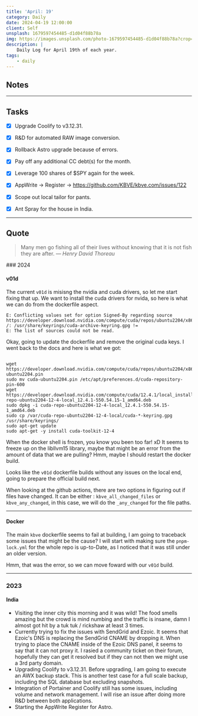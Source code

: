 ```yaml
---
title: 'April: 19'
category: Daily
date: 2024-04-19 12:00:00
client: Self
unsplash: 1679597454485-d1d04f88b78a
img: https://images.unsplash.com/photo-1679597454485-d1d04f88b78a?crop=entropy&cs=srgb&fm=jpg&ixid=MnwzNjM5Nzd8MHwxfHJhbmRvbXx8fHx8fHx8fDE2ODE3NDg2ODY&ixlib=rb-4.0.3&q=85
description: |
    Daily Log for April 19th of each year.
tags:
    - daily
---
```




<MDXJS>

## Notes

---

## Tasks


- [x] Upgrade Coolify to v3.12.31.
- [x] R&D for automated RAW image conversion.
- [x] Rollback Astro upgrade because of errors.
- [x] Pay off any additional CC debt(s) for the month.
- [x] Leverage 100 shares of $SPY again for the week.
- [x] AppWrite -> Register -> https://github.com/KBVE/kbve.com/issues/122
- [x] Scope out local tailor for pants.
- [x] Ant Spray for the house in India.


---

## Quote

> Many men go fishing all of their lives without knowing that it is not fish they are after.
> — <cite>Henry David Thoreau</cite>


</MDXJS>


<MDXJS>

<MDXJS>
### 2024

<MDXJS>

#### v01d

The current `v01d` is misisng the nvidia and cuda drivers, so let me start fixing that up.
We want to install the cuda drivers for nvida, so here is what we can do from the dockerfile aspect.

```
E: Conflicting values set for option Signed-By regarding source https://developer.download.nvidia.com/compute/cuda/repos/ubuntu2204/x86_64/ /: /usr/share/keyrings/cuda-archive-keyring.gpg != 
E: The list of sources could not be read.

```

Okay, going to update the dockerfile and remove the original cuda keys.
I went back to the docs and here is what we got:

```shell

wget https://developer.download.nvidia.com/compute/cuda/repos/ubuntu2204/x86_64/cuda-ubuntu2204.pin
sudo mv cuda-ubuntu2204.pin /etc/apt/preferences.d/cuda-repository-pin-600
wget https://developer.download.nvidia.com/compute/cuda/12.4.1/local_installers/cuda-repo-ubuntu2204-12-4-local_12.4.1-550.54.15-1_amd64.deb
sudo dpkg -i cuda-repo-ubuntu2204-12-4-local_12.4.1-550.54.15-1_amd64.deb
sudo cp /var/cuda-repo-ubuntu2204-12-4-local/cuda-*-keyring.gpg /usr/share/keyrings/
sudo apt-get update
sudo apt-get -y install cuda-toolkit-12-4

```

When the docker shell is frozen, you know you been too far! xD
It seems to freeze up on the libllvm15 library, maybe that might be an error from the amount of data that we are pulling?
Hmm, maybe I should restart the docker build.

Looks like the `v01d` dockerfile builds without any issues on the local end, going to prepare the official build next.

When looking at the github actions, there are two options in figuring out if files have changed.
It can be either : `kbve_all_changed_files` or `kbve_any_changed`, in this case, we will do the `_any_changed` for the file paths.

</MDXJS>

---

<MDXJS>

#### Docker

The main `kbve` dockerfile seems to fail at building, I am going to traceback some issues that might be the cause?
I will start with making sure the `pnpm-lock.yml` for the whole repo is up-to-Date, as I noticed that it was still under an older version.

Hmm, that was the error, so we can move foward with our `v01d` build.

</MDXJS>

</MDXJS>

---

<MDXJS>

### 2023

<MDXJS>

#### India

- Visiting the inner city this morning and it was wild! The food smells amazing but the crowd is mind numbing and the traffic is insane, damn I almost got hit by a tuk tuk / rickshaw at least 3 times.
- Currently trying to fix the issues with SendGrid and Ezoic. It seems that Ezoic's DNS is replacing the SendGrid CNAME by dropping it. When trying to place the CNAME inside of the Ezoic DNS panel, it seems to say that it can not proxy it. I rasied a community ticket on their forum, hopefully they can get it resolved but if they can not then we might use a 3rd party domain.
- Upgrading Coolify to v3.12.31. Before upgrading, I am going to execute an AWX backup stack. This is another test case for a full scale backup, including the SQL database but excluding snapshots.
- Integration of Portainer and Coolify still has some issues, including volume and network management. I will rise an issue after doing more R&D between both applications.
- Starting the AppWrite Register for Astro.

</MDXJS>

</MDXJS>

</MDXJS>